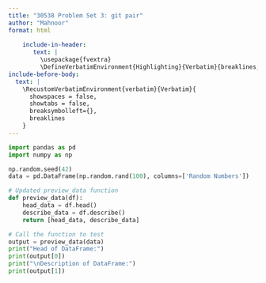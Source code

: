 ```yaml
---
title: "30538 Problem Set 3: git pair"
author: "Mahnoor"
format: html
  
    include-in-header: 
       text: |
         \usepackage{fvextra}
         \DefineVerbatimEnvironment{Highlighting}{Verbatim}{breaklines,commandchars=\\\{\}}
include-before-body:
  text: |
    \RecustomVerbatimEnvironment{verbatim}{Verbatim}{
      showspaces = false,
      showtabs = false,
      breaksymbolleft={},
      breaklines
    }
---
```



```python
import pandas as pd
import numpy as np

np.random.seed(42)
data = pd.DataFrame(np.random.rand(100), columns=['Random Numbers'])

# Updated preview_data function
def preview_data(df):
    head_data = df.head()
    describe_data = df.describe()
    return [head_data, describe_data]

# Call the function to test
output = preview_data(data)
print("Head of DataFrame:")
print(output[0])
print("\nDescription of DataFrame:")
print(output[1])

```

